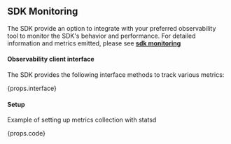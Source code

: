 
## SDK Monitoring <VersionBadge version={props.addedInVersion} includeAboveVersion={props.includeAboveVersion}/>

The SDK provide an option to integrate with your preferred observability tool to monitor the SDK's behavior and performance. For detailed information and metrics emitted, please see **[sdk monitoring](https://docs.statsig.com/server/concepts/sdk_monitoring)** 

#### Observability client interface
The SDK provides the following interface methods to track various metrics:
<div>
{props.interface} 
</div>

#### Setup
Example of setting up metrics collection with statsd
<div>
{props.code}
</div>